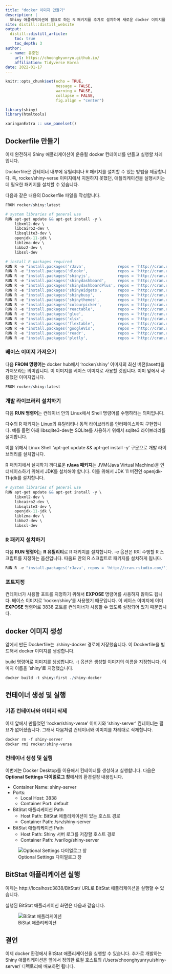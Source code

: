 ```yaml
---
title: "docker 이미지 만들기"
description: |
  Shiny 애플리케이션에 필요로 하는 R 패키지를 추가로 설치하여 새로운 docker 이미지를 생성합니다.
site: distill::distill_website
output:
  distill::distill_article:
    toc: true
    toc_depth: 3  
author:
  - name: 유충현 
    url: https://choonghyunryu.github.io/
    affiliation: Tidyverse Korea
date: 2022-01-17
---
```


```r
knitr::opts_chunk$set(echo = TRUE, 
                      message = FALSE, 
                      warning = FALSE, 
                      collapse = FALSE,
                      fig.align = "center")

library(shiny)
library(htmltools)

xaringanExtra :: use_panelset()
```

## Dockerfile 만들기
이제 완전하게 Shiny 애플리케이션이 운용될 docker 컨테이너를 만들고 실행할 차례입니다.

Dockerfile은 컨테이너 내부에 유틸리티나 R 패키지를 설치할 수 있는 방법을 제공합니다. 즉, rocker/shiny-verse 이미지에서 지원하지 못했던, 애플리케이션을 실행시키는데 필요한 패키지를 설치할 수 있습니다.

다음과 같은 내용의 Dockerfile 파일을 작성합니다.

```r
FROM rocker/shiny:latest

# system libraries of general use
RUN apt-get update && apt-get install -y \
    libxml2-dev \
    libcairo2-dev \
    libsqlite3-dev \
    openjdk-11-jdk \
    liblzma-dev \
    libbz2-dev \
    libssl-dev

# install R packages required
RUN R -e "install.packages('rJava',              repos = 'http://cran.rstudio.com/')"
RUN R -e "install.packages('dlookr',             repos = 'http://cran.rstudio.com/')"
RUN R -e "install.packages('shinyjs',            repos = 'http://cran.rstudio.com/')"
RUN R -e "install.packages('shinydashboard',     repos = 'http://cran.rstudio.com/')"
RUN R -e "install.packages('shinydashboardPlus', repos = 'http://cran.rstudio.com/')"
RUN R -e "install.packages('shinyWidgets',       repos = 'http://cran.rstudio.com/')"
RUN R -e "install.packages('shinybusy',          repos = 'http://cran.rstudio.com/')"
RUN R -e "install.packages('shinythemes',        repos = 'http://cran.rstudio.com/')"
RUN R -e "install.packages('colourpicker',       repos = 'http://cran.rstudio.com/')"
RUN R -e "install.packages('reactable',          repos = 'http://cran.rstudio.com/')"
RUN R -e "install.packages('glue',               repos = 'http://cran.rstudio.com/')"
RUN R -e "install.packages('xlsx',               repos = 'http://cran.rstudio.com/')"
RUN R -e "install.packages('flextable',          repos = 'http://cran.rstudio.com/')"
RUN R -e "install.packages('googleVis',          repos = 'http://cran.rstudio.com/')"
RUN R -e "install.packages('readr',              repos = 'http://cran.rstudio.com/')"
RUN R -e "install.packages('plotly',             repos = 'http://cran.rstudio.com/')"
```

### 베이스 이미지 가져오기
다음 **FROM 명령어**는 docker hub에서 'rocker/shiny' 이미지의 최신 버전(lasett)을 가져오라는 의미입니디. 이 이미지를 베이스 이미지로 사용할 것입니다. 이미 앞에서 사용했던 이미지입니다.

```r
FROM rocker/shiny:latest
```

### 개발 라이브러리 설치하기
다음 **RUN 명령어**는 컨테이너 안의 Linux에서 Shell 명령어를 수행하라는 의미입니다.

다수의 R 패키지는 Linux의 유틸리티나 동적 라이브러리를 인터페이스하여 구현합니다. 예를 들면 아래 libsqlite3-dev는 SQLite를 사용하기 위해서 sqlite3 라이브러리를 설치합니다.

이를 위해서 Linux Shell 'apt-get update && apt-get install -y' 구문으로 개발 라이브러리를 설치합니다. 

R 패키지에서 설치하기 까다로운 **rJava 패키지**는 JVM(Java Virtual Machine)을 인터페이스하기 위해서 JDK를 설치해야 합니다. 이를 위해서 JDK 11 버전인 openjdk-11-jdk를 설치합니다.

```r
# system libraries of general use
RUN apt-get update && apt-get install -y \
    libxml2-dev \
    libcairo2-dev \
    libsqlite3-dev \
    openjdk-11-jdk \
    liblzma-dev \
    libbz2-dev \
    libssl-dev
```

### R 패키지 설치하기
다음 **RUN 명령어**는 **R 유틸리티**로 R 패키지를 설치합니다. -e 옵션은 R이 수행할 R 스크립트를 지정하는 옵션입니다. 따옴표 안의 R 스크립트로 패키지를 설치하게 됩니다.

```r
RUN R -e "install.packages('rJava', repos = 'http://cran.rstudio.com/')"
```

### 포트지정
컨테이너가 사용할 포트를 지정하기 위해서 **EXPOSE** 명령어를 사용하지 않아도 됩니다. 베이스 이미지로 'rocker/shiny'를 사용했기 때문입니다. 이 베이스 이미지에 이미 **EXPOSE** 명령어로 3838 포트를 컨테이너가 사용할 수 있도록 설정되어 있기 때문입니다.

## docker 이미지 생성
앞에서 만든 Dockerfile는 ./shiny-docker 경로에 저장했습니다. 이 Dockerfile을 빌드해서 docker 이미지를 생성합니다. 

build 명령어로 이미지를 생성합니다. -t 옵션은 생성할 이미지의 이름을 지정합니다. 이미지 이름을 'shiny'로 지정했습니다.

```r
docker build -t shiny:first ./shiny-docker
```

## 컨테이너 생성 및 실행

### 기존 컨테이너와 이미지 삭제
이제 앞에서 만들었던 'rocker/shiny-verse' 이미지와 'shiny-server' 컨테이너는 필요가 없어졌습니다. 그래서 다음처럼 컨테이너와 이미지를 차례대로 삭제합니다.

```r
docker rm -f shiny-server
docker rmi rocker/shiny-verse
```

### 컨테이너 생성 및 실행 

이번에는 Docker Desktop를 이용해서 컨테이너를 생성하고 실행합니다.
다음은 **Optional Settings 다이얼로그 창**에서의 환경설정 내용입니다.

* Container Name: shiny-server
* Ports:
  - Local Host: 3838
  - Container Port: default
* BitStat 애플리케이션 Path
  - Host Path: BitStat 애플리케이션이 있는 호스트 경로
  - Container Path: /srv/shiny-server
* BitStat 애플리케이션 Path
  - Host Path: Shiny 서버 로그를 저장할 호스트 경로
  - Container Path: /var/log/shiny-server  

![Optional Settings 다이얼로그 창](img/options-2.png)


## BitStat 애플리케이션 실행

이제는 http://localhost:3838/BitStat/ URL로 BitStat 애플리케이션을 실행할 수 있습니다.

실행된 BitStat 애플리케이션 화면은 다음과 같습니다.

![BiStat 애플리케이션](img/bitstat.png)

## 결언

이제 docker 환경에서 BitStat 애플리케이션을 실행할 수 있습니다. 추가로 개발하는 Shiny 애플리케이션은 앞에서 정의한 로컬 호스트의 /Users/choonghyunryu/shiny-server/ 디렉토리에 배포하면 됩니다.


